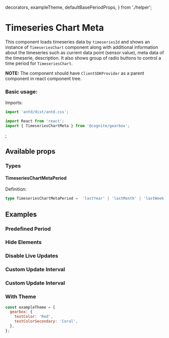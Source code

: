   decorators,
  exampleTheme,
  defaultBasePeriodProps,
} from './helper';

<Meta title="Time Series/TimeSeriesChartMeta" decorators={decorators} />

# Timeseries Chart Meta

This component loads timeseries data by `timeseriesId` and shows an instance of `TimeseriesChart` component along with additional information about the timeseries such as current data point (sensor value),
meta data of the timeserie, description. It also shows group of radio buttons to control a time period for `TimeseriesChart`.

**NOTE:** The component should have `ClientSDKProvider` as a parent component in react component tree.

### Basic usage:

Imports:

```jsx
import 'antd/dist/antd.css';

import React from 'react';
import { TimeseriesChartMeta } from '@cognite/gearbox';

```

<Preview>
  <Story name="Basic Usage" >
    <TimeseriesChartMeta timeseriesId={123} />;
  </Story>
</Preview>

## Available props

<Props of={TimeseriesChartMetaPure} />

### Types

#### TimeseriesChartMetaPeriod

Definition:

```typescript
type TimeseriesChartMetaPeriod =  'lastYear' | 'lastMonth' | 'lastWeek' | 'lastDay' | 'lastHour' | 'last15minutes';
```

## Examples

### Predefined Period

<Preview>
  <Story name="Predefined Period" >
    <TimeseriesChartMeta timeseriesId={123} defaultTimePeriod="lastMonth" />
  </Story>
</Preview>

### Hide Elements

<Preview>
  <Story name="Hide Elements" >
    <TimeseriesChartMeta
      timeseriesId={123}
      showChart={true}
      showDescription={false}
      showDatapoint={false}
      showMetadata={false}
      showPeriods={false}
    />
  </Story>
</Preview>

### Disable Live Updates

<Preview>
  <Story name="Disable Live Updates" >
    <TimeseriesChartMeta timeseriesId={123} liveUpdate={false} />
  </Story>
</Preview>

### Custom Update Interval

<Preview>
  <Story name="Custom Update Interval" >
    <TimeseriesChartMeta
      timeseriesId={123}
      liveUpdate={true}
      updateIntervalMillis={1000}
    />
  </Story>
</Preview>

### Custom Update Interval

<Preview>
  <Story name="Custom Base Period" >
    <TimeseriesChartMeta
      timeseriesId={123}
      defaultBasePeriodProps={defaultBasePeriodProps}
    />
  </Story>
</Preview>

### With Theme

```jsx
const exampleTheme = {
  gearbox: {
    textColor: 'Red',
    textColorSecondary: 'Coral',
  },
};
```

<Preview>
  <Story name="With Theme" >
    <ThemeProvider theme={exampleTheme}><TimeseriesChartMeta timeseriesId={123}/></ThemeProvider>
  </Story>
</Preview>
